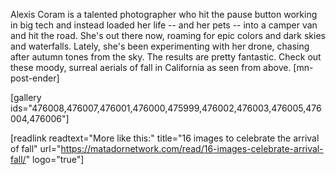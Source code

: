 Alexis Coram is a talented photographer who hit the pause button working in big tech and instead loaded her life -- and her pets -- into a camper van and hit the road. She's out there now, roaming for epic colors and dark skies and waterfalls. Lately, she's been experimenting with her drone, chasing after autumn tones from the sky. The results are pretty fantastic. Check out these moody, surreal aerials of fall in California as seen from above. [mn-post-ender]

[gallery ids="476008,476007,476001,476000,475999,476002,476003,476005,476004,476006"]

[readlink readtext="More like this:" title="16 images to celebrate the arrival of fall" url="https://matadornetwork.com/read/16-images-celebrate-arrival-fall/" logo="true"]